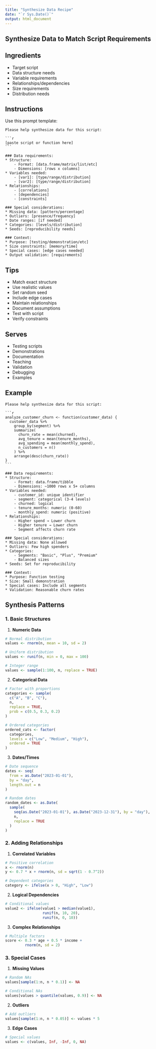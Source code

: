 ```yaml
---
title: "Synthesize Data Recipe"
date: "`r Sys.Date()`"
output: html_document
---
```


## Synthesize Data to Match Script Requirements {#synthesize-data}

## Ingredients

* Target script
* Data structure needs
* Variable requirements
* Relationships/dependencies
* Size requirements
* Distribution needs

## Instructions

Use this prompt template:

````
Please help synthesize data for this script:

```r
[paste script or function here]
```

### Data requirements:
* Structure:
    - Format: [data.frame/matrix/list/etc]
    - Dimensions: [rows x columns]
* Variables needed:
    - [var1]: [type/range/distribution]
    - [var2]: [type/range/distribution]
* Relationships:
    - [correlations]
    - [dependencies]
    - [constraints]

### Special considerations:
* Missing data: [pattern/percentage]
* Outliers: [presence/frequency]
* Date ranges: [if needed]
* Categories: [levels/distribution]
* Seeds: [reproducibility needs]

### Context:
* Purpose: [testing/demonstration/etc]
* Size constraints: [memory/time]
* Special cases: [edge cases needed]
* Output validation: [requirements]
````

## Tips

* Match exact structure
* Use realistic values
* Set random seed
* Include edge cases
* Maintain relationships
* Document assumptions
* Test with script
* Verify constraints

## Serves

* Testing scripts
* Demonstrations
* Documentation
* Teaching
* Validation
* Debugging
* Examples

## Example

````
Please help synthesize data for this script:

```r
analyze_customer_churn <- function(customer_data) {
  customer_data %>%
    group_by(segment) %>%
    summarize(
      churn_rate = mean(churned),
      avg_tenure = mean(tenure_months),
      avg_spending = mean(monthly_spend),
      n_customers = n()
    ) %>%
    arrange(desc(churn_rate))
}
```

### Data requirements:
* Structure:
    - Format: data.frame/tibble
    - Dimensions: ~1000 rows x 5+ columns
* Variables needed:
    - customer_id: unique identifier
    - segment: categorical (3-4 levels)
    - churned: logical
    - tenure_months: numeric (0-60)
    - monthly_spend: numeric (positive)
* Relationships:
    - Higher spend → Lower churn
    - Higher tenure → Lower churn
    - Segment affects churn rate

### Special considerations:
* Missing data: None allowed
* Outliers: Few high spenders
* Categories: 
    - Segments: "Basic", "Plus", "Premium"
    - Balanced sizes
* Seeds: Set for reproducibility

### Context:
* Purpose: Function testing
* Size: Small demonstration
* Special cases: Include all segments
* Validation: Reasonable churn rates
````

## Synthesis Patterns

### 1. Basic Structures

1. **Numeric Data**
```r
# Normal distribution
values <- rnorm(n, mean = 10, sd = 2)

# Uniform distribution
values <- runif(n, min = 0, max = 100)

# Integer range
values <- sample(1:100, n, replace = TRUE)
```

2. **Categorical Data**
```r
# Factor with proportions
categories <- sample(
  c("A", "B", "C"),
  n,
  replace = TRUE,
  prob = c(0.5, 0.3, 0.2)
)

# Ordered categories
ordered_cats <- factor(
  categories,
  levels = c("Low", "Medium", "High"),
  ordered = TRUE
)
```

3. **Dates/Times**
```r
# Date sequence
dates <- seq(
  from = as.Date("2023-01-01"),
  by = "day",
  length.out = n
)

# Random dates
random_dates <- as.Date(
  sample(
    seq(as.Date("2023-01-01"), as.Date("2023-12-31"), by = "day"),
    n,
    replace = TRUE
  )
)
```

### 2. Adding Relationships

1. **Correlated Variables**
```r
# Positive correlation
x <- rnorm(n)
y <- 0.7 * x + rnorm(n, sd = sqrt(1 - 0.7^2))

# Dependent categories
category <- ifelse(x > 0, "High", "Low")
```

2. **Logical Dependencies**
```r
# Conditional values
value2 <- ifelse(value1 > median(value1),
                 runif(n, 10, 20),
                 runif(n, 0, 10))
```

3. **Complex Relationships**
```r
# Multiple factors
score <- 0.3 * age + 0.5 * income +
         rnorm(n, sd = 2)
```

### 3. Special Cases

1. **Missing Values**
```r
# Random NAs
values[sample(1:n, n * 0.1)] <- NA

# Conditional NAs
values[values > quantile(values, 0.9)] <- NA
```

2. **Outliers**
```r
# Add outliers
values[sample(1:n, n * 0.05)] <- values * 5
```

3. **Edge Cases**
```r
# Special values
values <- c(values, Inf, -Inf, 0, NA)
```

